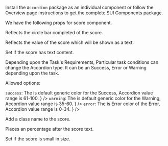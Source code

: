 
<Section contained={true} style={{ paddingTop: 0, paddingBottom: 0 }}>
	<p>
		Install the <Code small={true}>Accordion</Code> package as an individual
		component or follow the Overview page instructions to get the complete
		SUI Components package.
	</p>
</Section>

<Section title="Props" border={true}>
	<p>We have the following props for score component.</p>
	<Section
		title={{ content: 'bar', tag: 'number', small: true }}
		style={{ paddingTop: 10, paddingLeft: 20, paddingRight: 0 }}
	>
		<p>Reflects the circle bar completed of the score.</p>
	</Section>
	<Section
		title={{ content: 'value', tag: 'number', small: true }}
		style={{ paddingTop: 0, paddingLeft: 20, paddingRight: 0 }}
	>
		<p>Reflects the value of the score which will be shown as a text.</p>
	</Section>
	<Section
		title={{ content: 'content', tag: 'string', small: true }}
		style={{ paddingTop: 0, paddingLeft: 20, paddingRight: 0 }}
	>
		<p>Set if the score has text content.</p>
	</Section>
	<Section
		title={{ content: 'state', tag: 'string', small: true }}
		style={{ paddingTop: 0, paddingLeft: 20, paddingRight: 0 }}
	>
		<p>
			Depending upon the Task's Requirements, Particular task conditions
			can change the Accordion type. It can be an Success, Error or Warning
			depending upon the task.
		</p>
		<p>Allowed options:</p>
		<List>
			<span
				label={
					<>
						<Code small={true}>success</Code>: The is default
						generic color for the Success, Accordion value range is
						61-100.
					</>
				}
			/>
			<span
				label={
					<>
						<Code small={true}>warning</Code>: The is default
						generic color for the Warning, Accordion value range is
						35-60.
					</>
				}
			/>
			<span
				label={
					<>
						<Code small={true}>error</Code>: The is Error color of
						the Error, Accordion value range is 0-34.
					</>
				}
			/>
		</List>
	</Section>
	<Section
		title={{ content: 'className', tag: 'string', small: true }}
		style={{ paddingTop: 0, paddingLeft: 20, paddingRight: 0 }}
	>
		<p>Add a class name to the score.</p>
	</Section>
	<Section
		title={{ content: 'isPercentage', tag: 'boolean', small: true }}
		style={{ paddingTop: 0, paddingLeft: 20, paddingRight: 0 }}
	>
		<p>Places an percentage after the score text.</p>
	</Section>
	<Section
		title={{ content: 'isSmall', tag: 'boolean', small: true }}
		style={{ paddingTop: 0, paddingLeft: 20, paddingRight: 0 }}
	>
		<p>Set if the score is small in size.</p>
	</Section>
</Section>

